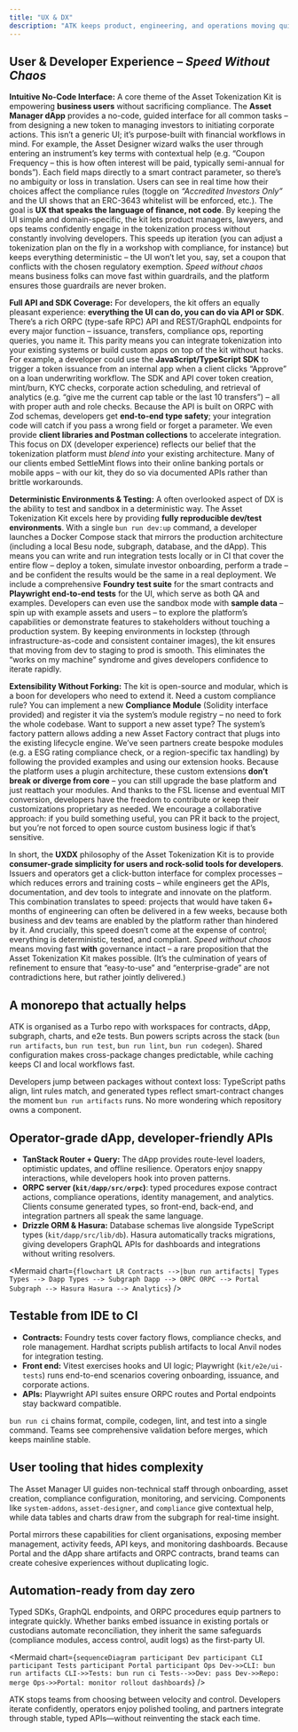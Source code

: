 ```yaml
---
title: "UX & DX"
description: "ATK keeps product, engineering, and operations moving quickly without introducing chaos."
---
```


## User & Developer Experience – *Speed Without Chaos*

**Intuitive No-Code Interface:** A core theme of the Asset Tokenization Kit is empowering **business users** without sacrificing compliance. The **Asset Manager dApp** provides a no-code, guided interface for all common tasks – from designing a new token to managing investors to initiating corporate actions. This isn’t a generic UI; it’s purpose-built with financial workflows in mind. For example, the Asset Designer wizard walks the user through entering an instrument’s key terms with contextual help (e.g. “Coupon Frequency – this is how often interest will be paid, typically semi-annual for bonds”). Each field maps directly to a smart contract parameter, so there’s no ambiguity or loss in translation. Users can see in real time how their choices affect the compliance rules (toggle on *“Accredited Investors Only”* and the UI shows that an ERC-3643 whitelist will be enforced, etc.). The goal is **UX that speaks the language of finance, not code**. By keeping the UI simple and domain-specific, the kit lets product managers, lawyers, and ops teams confidently engage in the tokenization process without constantly involving developers. This speeds up iteration (you can adjust a tokenization plan on the fly in a workshop with compliance, for instance) but keeps everything deterministic – the UI won’t let you, say, set a coupon that conflicts with the chosen regulatory exemption. *Speed without chaos* means business folks can move fast within guardrails, and the platform ensures those guardrails are never broken.

**Full API and SDK Coverage:** For developers, the kit offers an equally pleasant experience: **everything the UI can do, you can do via API or SDK**. There’s a rich ORPC (type-safe RPC) API and REST/GraphQL endpoints for every major function – issuance, transfers, compliance ops, reporting queries, you name it. This parity means you can integrate tokenization into your existing systems or build custom apps on top of the kit without hacks. For example, a developer could use the **JavaScript/TypeScript SDK** to trigger a token issuance from an internal app when a client clicks “Approve” on a loan underwriting workflow. The SDK and API cover token creation, mint/burn, KYC checks, corporate action scheduling, and retrieval of analytics (e.g. “give me the current cap table or the last 10 transfers”) – all with proper auth and role checks. Because the API is built on ORPC with Zod schemas, developers get **end-to-end type safety**; your integration code will catch if you pass a wrong field or forget a parameter. We even provide **client libraries and Postman collections** to accelerate integration. This focus on DX (developer experience) reflects our belief that the tokenization platform must *blend into* your existing architecture. Many of our clients embed SettleMint flows into their online banking portals or mobile apps – with our kit, they do so via documented APIs rather than brittle workarounds.

**Deterministic Environments & Testing:** A often overlooked aspect of DX is the ability to test and sandbox in a deterministic way. The Asset Tokenization Kit excels here by providing **fully reproducible dev/test environments**. With a single `bun run dev:up` command, a developer launches a Docker Compose stack that mirrors the production architecture (including a local Besu node, subgraph, database, and the dApp). This means you can write and run integration tests locally or in CI that cover the entire flow – deploy a token, simulate investor onboarding, perform a trade – and be confident the results would be the same in a real deployment. We include a comprehensive **Foundry test suite** for the smart contracts and **Playwright end-to-end tests** for the UI, which serve as both QA and examples. Developers can even use the sandbox mode with **sample data** – spin up with example assets and users – to explore the platform’s capabilities or demonstrate features to stakeholders without touching a production system. By keeping environments in lockstep (through infrastructure-as-code and consistent container images), the kit ensures that moving from dev to staging to prod is smooth. This eliminates the “works on my machine” syndrome and gives developers confidence to iterate rapidly.

**Extensibility Without Forking:** The kit is open-source and modular, which is a boon for developers who need to extend it. Need a custom compliance rule? You can implement a new **Compliance Module** (Solidity interface provided) and register it via the system’s module registry – no need to fork the whole codebase. Want to support a new asset type? The system’s factory pattern allows adding a new Asset Factory contract that plugs into the existing lifecycle engine. We’ve seen partners create bespoke modules (e.g. a ESG rating compliance check, or a region-specific tax handling) by following the provided examples and using our extension hooks. Because the platform uses a plugin architecture, these custom extensions **don’t break or diverge from core** – you can still upgrade the base platform and just reattach your modules. And thanks to the FSL license and eventual MIT conversion, developers have the freedom to contribute or keep their customizations proprietary as needed. We encourage a collaborative approach: if you build something useful, you can PR it back to the project, but you’re not forced to open source custom business logic if that’s sensitive.

In short, the **UXDX** philosophy of the Asset Tokenization Kit is to provide **consumer-grade simplicity for users and rock-solid tools for developers**. Issuers and operators get a click-button interface for complex processes – which reduces errors and training costs – while engineers get the APIs, documentation, and dev tools to integrate and innovate on the platform. This combination translates to speed: projects that would have taken 6+ months of engineering can often be delivered in a few weeks, because both business and dev teams are enabled by the platform rather than hindered by it. And crucially, this speed doesn’t come at the expense of control; everything is deterministic, tested, and compliant. *Speed without chaos* means moving fast **with** governance intact – a rare proposition that the Asset Tokenization Kit makes possible. (It’s the culmination of years of refinement to ensure that “easy-to-use” and “enterprise-grade” are not contradictions here, but rather jointly delivered.)

## A monorepo that actually helps

ATK is organised as a Turbo repo with workspaces for contracts, dApp, subgraph, charts, and e2e tests. Bun powers scripts across the stack (`bun run artifacts`, `bun run test`, `bun run lint`, `bun run codegen`). Shared configuration makes cross-package changes predictable, while caching keeps CI and local workflows fast.

Developers jump between packages without context loss: TypeScript paths align, lint rules match, and generated types reflect smart-contract changes the moment `bun run artifacts` runs. No more wondering which repository owns a component.

## Operator-grade dApp, developer-friendly APIs

- **TanStack Router + Query:** The dApp provides route-level loaders, optimistic updates, and offline resilience. Operators enjoy snappy interactions, while developers hook into proven patterns.
- **ORPC server (`kit/dapp/src/orpc`)**: typed procedures expose contract actions, compliance operations, identity management, and analytics. Clients consume generated types, so front-end, back-end, and integration partners all speak the same language.
- **Drizzle ORM & Hasura:** Database schemas live alongside TypeScript types (`kit/dapp/src/lib/db`). Hasura automatically tracks migrations, giving developers GraphQL APIs for dashboards and integrations without writing resolvers.

<Mermaid
  chart={`
flowchart LR
  Contracts -->|bun run artifacts| Types
  Types --> Dapp
  Types --> Subgraph
  Dapp --> ORPC
  ORPC --> Portal
  Subgraph --> Hasura
  Hasura --> Analytics
`}
/>

## Testable from IDE to CI

- **Contracts:** Foundry tests cover factory flows, compliance checks, and role management. Hardhat scripts publish artifacts to local Anvil nodes for integration testing.
- **Front end:** Vitest exercises hooks and UI logic; Playwright (`kit/e2e/ui-tests`) runs end-to-end scenarios covering onboarding, issuance, and corporate actions.
- **APIs:** Playwright API suites ensure ORPC routes and Portal endpoints stay backward compatible.

`bun run ci` chains format, compile, codegen, lint, and test into a single command. Teams see comprehensive validation before merges, which keeps mainline stable.

## User tooling that hides complexity

The Asset Manager UI guides non-technical staff through onboarding, asset creation, compliance configuration, monitoring, and servicing. Components like `system-addons`, `asset-designer`, and `compliance` give contextual help, while data tables and charts draw from the subgraph for real-time insight.

Portal mirrors these capabilities for client organisations, exposing member management, activity feeds, API keys, and monitoring dashboards. Because Portal and the dApp share artifacts and ORPC contracts, brand teams can create cohesive experiences without duplicating logic.

## Automation-ready from day zero

Typed SDKs, GraphQL endpoints, and ORPC procedures equip partners to integrate quickly. Whether banks embed issuance in existing portals or custodians automate reconciliation, they inherit the same safeguards (compliance modules, access control, audit logs) as the first-party UI.

<Mermaid
  chart={`
sequenceDiagram
  participant Dev
  participant CLI
  participant Tests
  participant Portal
  participant Ops
  Dev->>CLI: bun run artifacts
  CLI->>Tests: bun run ci
  Tests-->>Dev: pass
  Dev->>Repo: merge
  Ops->>Portal: monitor rollout dashboards
`}
/>

ATK stops teams from choosing between velocity and control. Developers iterate confidently, operators enjoy polished tooling, and partners integrate through stable, typed APIs—without reinventing the stack each time.
